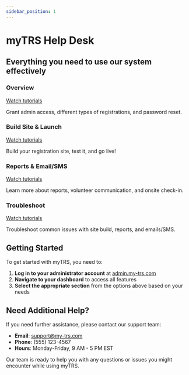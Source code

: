 ```yaml
---
sidebar_position: 1
---
```



# myTRS Help Desk

<div style={{ backgroundColor: '#f8f8f8', padding: '20px', marginBottom: '30px', textAlign: 'center' }}>
  <h2>Everything you need to use our system effectively</h2>
</div>

<div style={{ display: 'flex', flexWrap: 'wrap', justifyContent: 'space-between', gap: '20px', marginBottom: '30px' }}>
  <div style={{ flex: '1', minWidth: '200px', textAlign: 'center' }}>
    <div style={{ fontSize: '70px', color: '#FFA500', marginBottom: '10px' }}>
      <Icon name="circle-info" size="3x" />
    </div>
    <h3>Overview</h3>
    <div style={{ border: '1px solid #FFA500', borderRadius: '5px', padding: '10px', marginBottom: '15px' }}>
      <a href="/docs/overview/dashboard_navigation" style={{ textDecoration: 'none', color: '#FFA500' }}>Watch tutorials</a>
    </div>
    <p>Grant admin access, different types of registrations, and password reset.</p>
  </div>
  
  <div style={{ flex: '1', minWidth: '200px', textAlign: 'center' }}>
    <div style={{ fontSize: '70px', color: '#FFA500', marginBottom: '10px' }}>
      <Icon name="gear" size="3x" />
    </div>
    <h3>Build Site & Launch</h3>
    <div style={{ border: '1px solid #FFA500', borderRadius: '5px', padding: '10px', marginBottom: '15px' }}>
      <a href="/docs/build_site_launch/step_1_welcome_page" style={{ textDecoration: 'none', color: '#FFA500' }}>Watch tutorials</a>
    </div>
    <p>Build your registration site, test it, and go live!</p>
  </div>
  
  <div style={{ flex: '1', minWidth: '200px', textAlign: 'center' }}>
    <div style={{ fontSize: '70px', color: '#FFA500', marginBottom: '10px' }}>
      <Icon name="file-invoice" size="3x" />
    </div>
    <h3>Reports & Email/SMS</h3>
    <div style={{ border: '1px solid #FFA500', borderRadius: '5px', padding: '10px', marginBottom: '15px' }}>
      <a href="/docs/registration_management/registrant_reports/general_guide_to_reports" style={{ textDecoration: 'none', color: '#FFA500' }}>Watch tutorials</a>
    </div>
    <p>Learn more about reports, volunteer communication, and onsite check-in.</p>
  </div>
  
  <div style={{ flex: '1', minWidth: '200px', textAlign: 'center' }}>
    <div style={{ fontSize: '70px', color: '#FFA500', marginBottom: '10px' }}>
      <Icon name="question" size="3x" />
    </div>
    <h3>Troubleshoot</h3>
    <div style={{ border: '1px solid #FFA500', borderRadius: '5px', padding: '10px', marginBottom: '15px' }}>
      <a href="/docs/troubleshoot/help_desk" style={{ textDecoration: 'none', color: '#FFA500' }}>Watch tutorials</a>
    </div>
    <p>Troubleshoot common issues with site build, reports, and emails/SMS.</p>
  </div>
</div>

## Getting Started

To get started with myTRS, you need to:

1. **Log in to your administrator account** at [admin.my-trs.com](https://admin.my-trs.com/administrators/sign_in)
2. **Navigate to your dashboard** to access all features
3. **Select the appropriate section** from the options above based on your needs

## Need Additional Help?

If you need further assistance, please contact our support team:

- **Email**: support@my-trs.com
- **Phone**: (555) 123-4567
- **Hours**: Monday-Friday, 9 AM - 5 PM EST

Our team is ready to help you with any questions or issues you might encounter while using myTRS.